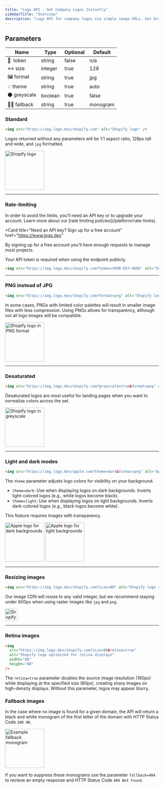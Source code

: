```yaml
---
title: "Logo API - Get Company Logos Instantly"
sidebarTitle: "Overview"
description: "Logo API for company logos via simple image URLs. Get brand logos in SVG, PNG, WebP formats. High uptime, global servers. Public key auth. Try free."
---
```


## Parameters

| Name           | Type    | Optional | Default  |
| -------------- | ------- | -------- | -------- |
| 🔑  token      | string  | false    | n/a      |
| ↔️ size        | integer | true     | 128      |
| 🖼️ format      | string  | true     | jpg      |
| 💡 theme       | string  | true     | auto     |
| ⚫️ greyscale  | boolean | true     | false    |
| ⛓️‍💥 fallback | string  | true     | monogram |

### Standard

```html
<img src="https://img.logo.dev/shopify.com" alt="Shopify logo" />
```

Logos returned without any parameters will be 1:1 aspect ratio, 128px tall and wide, and `jpg` formatted.

<Frame caption="https://img.logo.dev/shopify.com">
  <img
    alt="Shopify logo"
    width="128"
    height="128"
    src="https://img.logo.dev/shopify.com?token=live_6a1a28fd-6420-4492-aeb0-b297461d9de2"
  />
</Frame>

---

### Rate-limiting

<Warning>
  In order to avoid the limits, you'll need an API key or to upgrade your
  account. Learn more about our [rate limiting policies](/platform/rate-limits).
</Warning>

<Card
  title="Need an API key? Sign up for a free account"
  href="https://www.logo.dev"
>
  By signing up for a free account you'll have enough requests to manage most
  projects.
</Card>

Your API token is required when using the endpoint publicly.

```html
<img src="https://img.logo.dev/shopify.com?token=YOUR-KEY-HERE" alt="Shopify logo" />
```

---

### PNG instead of JPG

```html
<img src="https://img.logo.dev/shopify.com?format=png" alt="Shopify logo in PNG format" />
```

In some cases, PNGs with limited color palettes will result in smaller image files with less compression. Using PNGs allows for transparency, although not all logo images will be compatible.

<Frame caption="https://img.logo.dev/shopify.com?format=png">
  <img
    alt="Shopify logo in PNG format"
    width="128"
    height="128"
    src="https://img.logo.dev/shopify.com?token=live_6a1a28fd-6420-4492-aeb0-b297461d9de2&size=256&format=png"
  />
</Frame>

---

### Desaturated

```html
<img src="https://img.logo.dev/shopify.com?greyscale=true&format=png" alt="Shopify logo in greyscale" />
```

Desaturated logos are most useful for landing pages when you want to normalize colors across the set.

<Frame caption="https://img.logo.dev/shopify.com?greyscale=true">
  <img
    alt="Shopify logo in greyscale"
    width="128"
    height="128"
    src="https://img.logo.dev/shopify.com?token=live_6a1a28fd-6420-4492-aeb0-b297461d9de2&greyscale=true"
  />
</Frame>

---

### Light and dark modes

```html
<img src="https://img.logo.dev/apple.com?theme=dark&format=png" alt="Apple logo for dark backgrounds" />
```

The `theme` parameter adjusts logo colors for visibility on your background.

- `theme=dark`: Use when displaying logos on dark backgrounds. Inverts light-colored logos (e.g., white logos become black).
- `theme=light`: Use when displaying logos on light backgrounds. Inverts dark-colored logos (e.g., black logos become white).

This feature requires images with transparency.

<Frame caption="https://img.logo.dev/apple.com?theme=dark&format=png">
  <img
    alt="Apple logo for dark backgrounds"
    width="128"
    height="128"
    src="https://img.logo.dev/apple.com?token=live_6a1a28fd-6420-4492-aeb0-b297461d9de2&theme=dark&format=png"
  />
</Frame>

<Frame caption="https://img.logo.dev/apple.com?theme=light&format=png">
  <img
    alt="Apple logo for light backgrounds"
    width="128"
    height="128"
    src="https://img.logo.dev/apple.com?token=live_6a1a28fd-6420-4492-aeb0-b297461d9de2&theme=light&format=png"
  />
</Frame>

---

### Resizing images

```html
<img src="https://img.logo.dev/shopify.com?size=80" alt="Shopify logo resized to 80px" />
```

Our image CDN will resize to any valid integer, but we recommend staying under 600px when using raster images like `jpg` and `png`.

<Frame caption="https://img.logo.dev/shopify.com?size=80">
  <img
    alt="Shopify logo resized to 80px"
    width="40"
    height="40"
    src="https://img.logo.dev/shopify.com?token=live_6a1a28fd-6420-4492-aeb0-b297461d9de2&size=80&format=png"
  />
</Frame>

---

### Retina images

```html
<img
  src="https://img.logo.dev/shopify.com?size=80&retina=true"
  alt="Shopify logo optimized for retina displays"
  width="80"
  height="80"
/>
```

The `retina=true` parameter doubles the source image resolution (160px) while displaying at the specified size (80px), creating sharp images on high-density displays. Without this parameter, logos may appear blurry.

### Fallback images

In the case where no image is found for a given domain, the API will return a black and white monogram of the first letter of the domain with HTTP Status Code `200 OK`.

<Frame caption="https://img.logo.dev/example.com">
  <img
    alt="Example fallback monogram"
    width="128"
    height="128"
    src="https://img.logo.dev/example.com?token=live_6a1a28fd-6420-4492-aeb0-b297461d9de2"
  />
</Frame>

If you want to suppress these monograms use the parameter `fallback=404` to recieve an empty response and HTTP Status Code `404 Not Found`.
